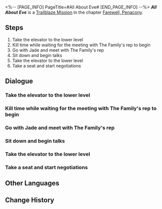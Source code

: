 <%-- [PAGE_INFO]
PageTitle=#All About Eve#
[END_PAGE_INFO] --%>
{{Stub|Dialogue.}}
{{Mission Infobox
|id            = 1034103
|title         = 
|image         = Mission All About Eve.png{{subst:void|<!--$UPLOAD:<<SpriteOutput/Chronicle/1034103.png>-<Mission All About Eve.png>-<Fate's Atlas Images>>-->}}
|type          = Trailblaze
|event_name    = 
|chapter       = Farewell, Penacony
|requirements  = [[Trailblaze Mission]] ''[[Unconquered]]'' completed
|summary       = Topaz and Jade board the Radiant Feldspar as the IPC's representatives and join talks with the Alfalfa Family's head, Mr. Oti Alfalfa. The cunning Old Oti gets straight to the point and reveals his strategy: He intends for the Penacony Conglomerate to "enter the market independently." Facing this sudden trade offensive, the two representatives of the Strategic Investment Department must tread carefully...
|characters    = The Family's Attendant; The Family's Guard; Trailblazer
|startLocation = [[<!--starting world-->]] - [[<!--starting area-->]]
|world         = <!--starting world-->
|area          = <!--starting area-->
|prev          = Unconquered
|next          = Rivers Run Without Return
|rewards       = Trailblaze EXP*300; Stellar Jade*40; Refined Aether*5; Clock Credits*150; "La Messe de l'athée"*1 { text = "La Messe de l'athée" }; Credit*50,000
}}
'''''All About Eve''''' is a [[Trailblaze Mission]] in the chapter [[Farewell, Penacony]].

==Steps==
# Take the elevator to the lower level
# Kill time while waiting for the meeting with The Family's rep to begin
# Go with Jade and meet with The Family's rep
# Sit down and begin talks
# Take the elevator to the lower level
# Take a seat and start negotiations

<!--
==Gameplay Notes==

--><!--
==Trial Character==

-->
==Dialogue==
{{Stub Dialogue}}
===Take the elevator to the lower level===
{{Mission Description|type=trailblaze|location=<!--to be added-->|For Topaz, the Penacony project was over before it even started. The struggle for Watchmaker's Legacy, Aventurine's memorable demise, Sunday's ambition to become a god... She had brushed up against all of these major events.<br />But now, she had to step forth and complete negotiations with The Family's rep. Topaz had no complaints about this... First of all, she is a professional, and second of all, she loves the feeling of shooting that game-winner.}}
{{Dialogue Start}}
:{{tx}}
{{Dialogue End}}

===Kill time while waiting for the meeting with The Family's rep to begin===
{{Dialogue Start}}
:{{tx}}
{{Dialogue End}}

===Go with Jade and meet with The Family's rep===
{{Mission Description|type=trailblaze|location=<!--to be added-->|update|Madam Jade, who had been hiding in the shadows this whole time, finally appears. She and Topaz will attend the meeting with The Family.<br />The Family rep is Oti Alfalfa of the Alfalfas, a seasoned, eagle-eyed Pepeshi merchant. Smart as two of the Ten Stonehearts, not even they are able to predict the direction this meeting will take...}}
{{Dialogue Start}}
:{{tx}}
{{Dialogue End}}

===Sit down and begin talks===
{{Dialogue Start}}
:{{tx}}
{{Dialogue End}}

===Take the elevator to the lower level===
{{Mission Description|type=trailblaze|location=<!--to be added-->|update|For Topaz, the Penacony project was over before it even started. The struggle for Watchmaker's Legacy, Aventurine's memorable demise, Sunday's ambition to become a god... She had brushed up against all of these major events.<br />But now, she had to step forth and complete negotiations with The Family's rep. Topaz had no complaints about this... First of all, she is a professional, and second of all, she loves the feeling of shooting that game-winner.}}
{{Dialogue Start}}
:{{tx}}
{{Dialogue End}}

===Take a seat and start negotiations===
{{Mission Description|type=trailblaze|location=<!--to be added-->|update|Madam Jade, who had been hiding in the shadows this whole time, finally appears. She and Topaz will attend the meeting with The Family.<br />The Family rep is Oti Alfalfa of the Alfalfas, a seasoned, eagle-eyed Pepeshi merchant. Smart as two of the Ten Stonehearts, not even they are able to predict the direction this meeting will take...}}
{{Dialogue Start}}
:{{tx}}
{{Dialogue End}}

==Other Languages==
{{Other Languages
|en   = All About Eve
|zhs  = 彗星美人
|zht  = 彗星美人
|ja   = オール・アバウト・イヴ
|ko   = 이브의 모든 것
|es   = La belleza del cometa
|fr   = La belle comète
|ru   = Всё о красавице
|th   = โฉมงามแห่งดาวหาง
|vi   = Mỹ Nhân Sao Chổi
|de   = Kometenschönheit
|id   = Putri Bintang Jatuh
|pt   = A Malvada
}}

==Change History==
{{Change History|2.3}}
